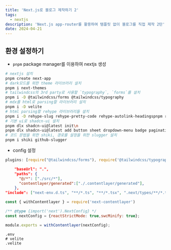 ```yaml
---
title: 'Next.js로 블로그 제작하기 2'
tags:
  - nextjs
description: 'Next.js app-router를 활용하여 템플릿 없이 블로그를 직접 제작 2탄'
date: 2024-04-21
---
```


## 환경 설정하기

- `pnpm` package manager를 이용하여 nextjs 생성

```bash
# nextjs 설치
pnpm create next-app
# dark모드를 위한 theme 라이브러리 설치
pnpm i next-themes
# tailwindcss의 3rd party로 사용할 `typography`, `forms`를 설치
pnpm i -D @tailwindcss/forms @tailwindcss/typography
# mdx를 html로 parsing할 라이브러리 설치
pnpm i -D velite
# html parsing할 rehype 라이브러리들 설치
pnpm i -D rehype-slug rehype-pretty-code rehype-autolink-headingspnpm rehype-prism-plus
# 기본 ui로 shadcn-ui 설치
pnpm dlx shadcn-ui@latest init\n
pnpm dlx shadcn-ui@latest add button sheet dropdown-menu badge pagination card
# 코드 문법을 위한 shiki, 경로를 설정을 위한 slugger 설치
pnpm i shiki github-slugger
```

- config 설정

```javascript:tailwind.config.js
plugins: [require("@tailwindcss/forms"), require('@tailwindcss/typography')],
```

```json:tsconfig.json
    "baseUrl": ".",
    "paths": {
      "@/*": ["./src/*"],
      "contentlayer/generated":["./.contentlayer/generated"],
    },
"include": ["next-env.d.ts", "**/*.ts", "**/*.tsx", ".next/types/**/*.ts", ".contentlayer/generated"],
```

```js:next.config.js
const { withContentlayer } = require('next-contentlayer')

/** @type {import('next').NextConfig} */
const nextConfig = {reactStrictMode: true,swcMinify: true};

module.exports = withContentlayer(nextConfig);
```

```:gitignore
.env
# velite
.velite
```
